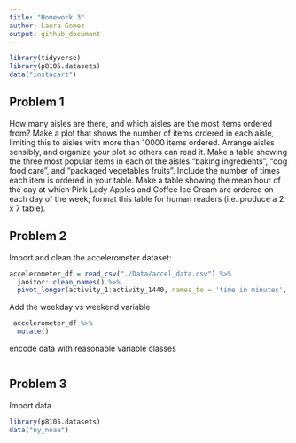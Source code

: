 ```yaml
---
title: "Homework 3"
author: Laura Gomez
output: github_document
---
```


```r
library(tidyverse)
library(p8105.datasets)
data("instacart")
```

## Problem 1

How many aisles are there, and which aisles are the most items ordered from?
Make a plot that shows the number of items ordered in each aisle, limiting this to aisles with more than 10000 items ordered. Arrange aisles sensibly, and organize your plot so others can read it.
Make a table showing the three most popular items in each of the aisles “baking ingredients”, “dog food care”, and “packaged vegetables fruits”. Include the number of times each item is ordered in your table.
Make a table showing the mean hour of the day at which Pink Lady Apples and Coffee Ice Cream are ordered on each day of the week; format this table for human readers (i.e. produce a 2 x 7 table).


## Problem 2

Import and clean the accelerometer dataset: 
```r
accelerometer_df = read_csv("./Data/accel_data.csv") %>%
  janitor::clean_names() %>%
  pivot_longer(activity_1:activity_1440, names_to = 'time in minutes', values_to = 'activity_count') 
```

Add the weekday vs weekend variable
```r
 accelerometer_df %>%
  mutate()
```

encode data with reasonable variable classes
```r

```



## Problem 3

Import data
```r
library(p8105.datasets)
data("ny_noaa")
```

